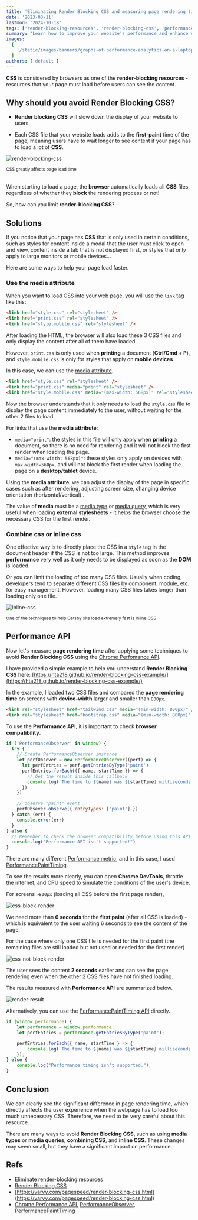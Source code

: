 ```yaml
---
title: 'Eliminating Render Blocking CSS and measuring page rendering time with Performance API'
date: '2023-03-11'
lastmod: '2024-10-18'
tags: ['render-blocking-resources', 'render-blocking-css', 'performance', 'chrome-performance-api']
summary: "Learn how to improve your website's performance and enhance user experience by avoiding render blocking CSS. Using the Chrome Performance API to measure and optimize page rendering time."
images:
  [
    '/static/images/banners/graphs-of-performance-analytics-on-a-laptop-screen__lukechesser__JKUTrJ4vK00.jpeg',
  ]
authors: ['default']
---
```


**CSS** is considered by browsers as one of the **render-blocking resources** - resources that your page must load before users can see the content.

## Why should you avoid Render Blocking CSS?

- **Render blocking CSS** will slow down the display of your website to users.

- Each CSS file that your website loads adds to the **first-paint** time of the page, meaning users have to wait longer to see content if your page has to load a lot of **CSS**.

![render-blocking-css](/static/images/render-blocking-css.png)

<div class="pt-2 text-center italic">
  <small>CSS greatly affects page load time</small>
</div>
<br />

When starting to load a page, the **browser** automatically loads all **CSS** files, regardless of whether they **block** the rendering process or not!

So, how can you limit **render-blocking CSS**?

## Solutions

If you notice that your page has **CSS** that is only used in certain conditions,
such as styles for content inside a modal that the user must click to open and view, content inside a tab that is not displayed first, or styles that only apply to large monitors or mobile devices...

Here are some ways to help your page load faster.

### Use the media attribute

When you want to load CSS into your web page, you will use the `link` tag like this:

```html showLineNumbers
<link href="style.css" rel="stylesheet" />
<link href="print.css" rel="stylesheet" />
<link href="style.mobile.css" rel="stylesheet" />
```

After loading the HTML, the browser will also load these 3 CSS files and only display the content after all of them have loaded.

However, `print.css` is only used when **printing** a document (**Ctrl/Cmd + P**), and `style.mobile.css` is only for styles that apply on **mobile devices**.

In this case, we can use the [media attribute](https://developer.mozilla.org/en-US/docs/Web/HTML/Element/link#attr-media).

```html showLineNumbers
<link href="style.css" rel="stylesheet" />
<link href="print.css" media="print" rel="stylesheet" />
<link href="style.mobile.css" media="(max-width: 568px)" rel="stylesheet" />
```

Now the browser understands that it only needs to load the `style.css` file to display the page content immediately to the user, without waiting for the other 2 files to load.

For links that use the **media attribute**:

- `media="print"`: the styles in this file will only apply when **printing** a document, so there is no need for rendering and it will not block the first render when loading the page.
- `media="(max-width: 568px)"`: these styles only apply on devices with `max-width=568px`, and will not block the first render when loading the page on a **desktop/tablet** device.

Using the **media attribute**, we can adjust the display of the page in specific cases such as after rendering, adjusting screen size, changing device orientation (horizontal/vertical)...

The value of **media** must be a [media type](https://developer.mozilla.org/en-US/docs/Web/CSS/@media#Description) or [media query](https://developer.mozilla.org/en-US/docs/Web/CSS/Media_queries), which is very useful when loading **external stylesheets** - it helps the browser choose the necessary CSS for the first render.

### Combine css or inline css

One effective way is to directly place the CSS in a `style` tag in the document header if the CSS is not too large. This method improves **performance** very well as it only needs to be displayed as soon as the **DOM** is loaded.

Or you can limit the loading of too many CSS files. Usually when coding, developers tend to separate different CSS files by component, module, etc. for easy management. However, loading many CSS files takes longer than loading only one file.

![inline-css](/static/images/inline-css.png)

<div class="pt-2 text-center italic">
  <small>One of the techniques to help Gatsby site load extremely fast is Inline CSS</small>
</div>

## Performance API

Now let's measure **page rendering time** after applying some techniques to avoid **Render Blocking CSS** using the [Chrome Perfomance API](https://developer.mozilla.org/en-US/docs/Web/API/Performance).

I have provided a simple example to help you understand **Render Blocking CSS** here: [https://hta218.github.io/render-blocking-css-example/](https://hta218.github.io/render-blocking-css-example/)

In the example, I loaded two CSS files and compared the **page rendering time** on screens with **device-width** larger and smaller than `800px`.

```html showLineNumbers
<link rel="stylesheet" href="tailwind.css" media="(min-width: 800px)" />
<link rel="stylesheet" href="bootstrap.css" media="(min-width: 800px)" />
```

To use the **Performance API**, it is important to check **browser compatibility**.

```js showLineNumbers
if ('PerformanceObserver' in window) {
  try {
    // Create PerformanceObserver instance
    let perfObsever = new PerformanceObserver((perf) => {
      let perfEntries = perf.getEntriesByType('paint')
      perfEntries.forEach(({ name, startTime }) => {
        // Get the result inside this callback
        console.log(`The time to ${name} was ${startTime} milliseconds.`)
      })
    })

    // observe "paint" event
    perfObsever.observe({ entryTypes: ['paint'] })
  } catch (err) {
    console.error(err)
  }
} else {
  // Remember to check the browser compatibility before using this API
  console.log("Performance API isn't supported!")
}
```

There are many different [Performance metric](https://developer.mozilla.org/en-US/docs/Web/API/PerformanceEntry), and in this case, I used [PerformancePaintTiming](https://developer.mozilla.org/en-US/docs/Web/API/PerformancePaintTiming).

To see the results more clearly, you can open **Chrome DevTools**, throttle the internet, and CPU speed to simulate the conditions of the user's device.

For screens `>800px` (loading all CSS before the first page render),

![css-block-render](/static/images/css-block-render.png)

We need more than **6 seconds** for the **first paint** (after all CSS is loaded) - which is equivalent to the user waiting 6 seconds to see the content of the page.

For the case where only one CSS file is needed for the first paint (the remaining files are still loaded but not used or needed for the first render)

![css-not-block-render](/static/images/css-not-block-render.png)

The user sees the content **2 seconds** earlier and can see the page rendering even when the other 2 CSS files have not finished loading.

The results measured with **Performance API** are summarized below.

![render-result](/static/images/render-result.png)

Alternatively, you can use the [PerformancePaintTiming API](https://developer.mozilla.org/en-US/docs/Web/API/PerformancePaintTiming) directly.

```js showLineNumbers
if (window.performance) {
	let performance = window.performance;
	let perfEntries = performance.getEntriesByType('paint');

	perfEntries.forEach({ name, startTime } => {
		console.log(`The time to ${name} was ${startTime} milliseconds.`);
	});
} else {
	console.log("Performance timing isn't supported.");
}
```

## Conclusion

We can clearly see the significant difference in page rendering time, which directly affects the user experience when the webpage has to load too much unnecessary CSS.
Therefore, we need to be very careful about this resource.

There are many ways to avoid **Render Blocking CSS**, such as using **media types** or **media queries**, **combining CSS**, and **inline CSS**.
These changes may seem small, but they have a significant impact on performance.

## Refs

- [Eliminate render-blocking resources](https://web.dev/render-blocking-resources/)
- [Render Blocking CSS](https://developers.google.com/web/fundamentals/performance/critical-rendering-path/render-blocking-css)
- [https://varvy.com/pagespeed/render-blocking-css.html](https://varvy.com/pagespeed/render-blocking-css.html)
- [Chrome Performance API](https://developer.mozilla.org/en-US/docs/Web/API/Performance), [PerformanceObserver](https://developer.mozilla.org/en-US/docs/Web/API/PerformanceObserver/PerformanceObserver), [PerformancePaintTiming](https://developer.mozilla.org/en-US/docs/Web/API/PerformancePaintTiming)
